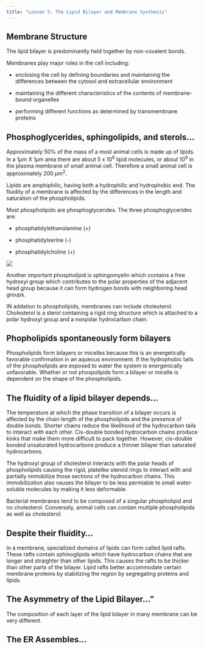 ```yaml
---
title: "Lesson 5: The Lipid Bilayer and Membrane Synthesis"
---
```


## Membrane Structure

The lipid bilayer is predominantly held together by non-covalent bonds.

Membranes play major roles in the cell including:

- enclosing the cell by defining boundaries and maintaining the differences between the cytosol and extracellular environment

- maintaining the different characteristics of the contents of membrane-bound organelles 

- performing different functions as determined by transmembrane proteins

## Phosphoglycerides, sphingolipids, and sterols...

Approximately 50% of the mass of a most animal cells is made up of lipids. In a 1$\mu$m X 1$\mu$m area there are about 5 x 10$^6$ lipid molecules, or about 10$^9$ in the plasma membrane of small animal cell. Therefore a small animal cell is approximately 200 $\mu$m$^2$.

Lipids are amphiphilic, having both a hydrophilic and hydrophobic end. The fluidity of a membrane is affected by the differences in the length and saturation of the phospholipids.

Most phospholipids are phosphoglycerides. The three phosphoglycerides are:

- phosphatidylethanolamine (+)

- phosphatidylserine (-)

- phosphatidylcholine (+)

![](20230130_190135.jpg)

Another important phospholipid is sphingomyelin which contains a free hydroxyl group which contributes to the polar properties of the adjacent head group because it can form hydrogen bonds with neighboring head groups. 

IN addation to phospholipids, membranes can include cholesterol. Cholesterol is a sterol containing a rigid ring structure which is attached to a polar hydroxyl group and a nonpolar hydrocarbon chain. 

## Phopholipids spontaneously form bilayers

Phospholipids form bilayers or micelles because this is an energetically favorable confirmation in an aqueous environment. If the hydrophobic tails of the phospholipids are exposed to water the system is energenically unfavorable. Whether or not phospolipids form a bilayer or micelle is dependent on the shape of the phospholipids. 

## The fluidity of a lipid bilayer depends...

The temperature at which the phase transition of a bilayer occurs is affected by the chain length of the phospholipids and the presence of double bonds. Shorter chains reduce the likelihood of the hydrocarbon tails to interact with each other. Cis-double bonded hydrocarbon chains produce kinks that make them more difficult to pack together. However, cis-double bonded unsaturated hydrocarbons produce a thinner bilayer than saturated hydrocarbons.

The hydroxyl group of xholesterol interacts with the polar heads of phospholipids causing the rigid, platelike steroid rings to interact with and partially immobilize those sections of the hydrocarbon chains. This immobilization also vauses the bilayer to be less permiable to small water-soluble molecules by making it less deformable. 

Bacterial membranes tend to be composed of a singular phospholipid and no cholesterol. Conversely, animal cells can contain multiple phospholipids as well as cholesterol. 

## Despite their fluidity...

In a membrane, specialized domains of lipids can form called lipid rafts. These rafts contain sphinoglipids which have hydrocarbon chains that are longer and straighter than other lipids. This causes the rafts to be thicker than other parts of the bilayer. Lipid rafts better accommodate certain membrane proteins by stabilizing the region by segregating proteins and lipids.

## The Asymmetry of the Lipid Bilayer...”

The composition of each layer of the lipid bilayer in many membrane can be very different. 

## The ER Assembles...

